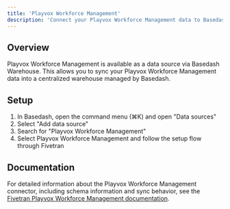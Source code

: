 ```yaml
---
title: 'Playvox Workforce Management'
description: 'Connect your Playvox Workforce Management data to Basedash'
---
```


## Overview

Playvox Workforce Management is available as a data source via Basedash Warehouse. This allows you to sync your Playvox Workforce Management data into a centralized warehouse managed by Basedash.

## Setup

1. In Basedash, open the command menu (⌘K) and open "Data sources"
2. Select "Add data source"
3. Search for "Playvox Workforce Management"
4. Select Playvox Workforce Management and follow the setup flow through Fivetran

## Documentation

For detailed information about the Playvox Workforce Management connector, including schema information and sync behavior, see the [Fivetran Playvox Workforce Management documentation](https://fivetran.com/docs/connectors/applications/playvox-workforce-management).
